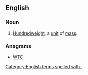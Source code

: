 ==English==
{{wikipedia|hundredweight}}
===Noun===
{{en-noun|cwt.}}

# [[hundredweight|Hundredweight]], a [[unit]] of [[mass]].

===Anagrams===
* [[WTC#English|WTC]]
[[Category:English terms spelled with .]]